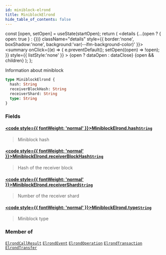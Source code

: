 ```yaml
---
id: miniblock-elrond
title: MiniblockElrond
hide_table_of_contents: false
---
```







  const [open, setOpen] = useState(startOpen);
  return (
    <details {...(open ? { open: true } : {})} className="details" style={{ border:'none', boxShadow:'none', background:'var(--ifm-background-color)' }}>
      <summary
        onClick={(e) => {
          e.preventDefault();
          setOpen((open) => !open);
        }}
        style={{ listStyle:'none' }}
      >
      {open ? dataOpen : dataClose}
      </summary>
      {open && children}
    </details>
  );
};








Information about miniblock


```graphql
type MiniblockElrond {
  hash: String
  receiverBlockHash: String
  receiverShard: String
  type: String
}
```




### Fields

#### [<code style={{ fontWeight: 'normal' }}>MiniblockElrond.<b>hash</b></code>](#)<Bullet />[`String`](/docs/v1/graphql-reference/scalars/string) <Badge class="badge badge--secondary" text="scalar"/> 
> 
> 
> Miniblock hash
> 

#### [<code style={{ fontWeight: 'normal' }}>MiniblockElrond.<b>receiverBlockHash</b></code>](#)<Bullet />[`String`](/docs/v1/graphql-reference/scalars/string) <Badge class="badge badge--secondary" text="scalar"/> 
> 
> 
> Hash of the receiver block
> 

#### [<code style={{ fontWeight: 'normal' }}>MiniblockElrond.<b>receiverShard</b></code>](#)<Bullet />[`String`](/docs/v1/graphql-reference/scalars/string) <Badge class="badge badge--secondary" text="scalar"/> 
> 
> 
> Number of the receiver shard
> 

#### [<code style={{ fontWeight: 'normal' }}>MiniblockElrond.<b>type</b></code>](#)<Bullet />[`String`](/docs/v1/graphql-reference/scalars/string) <Badge class="badge badge--secondary" text="scalar"/> 
> 
> 
> Miniblock type
> 



### Member of

[`ElrondCallResult`](/docs/v1/graphql-reference/objects/elrond-call-result)  <Badge class="secondary" text="object"/><Bullet />[`ElrondEvent`](/docs/v1/graphql-reference/objects/elrond-event)  <Badge class="secondary" text="object"/><Bullet />[`ElrondOperation`](/docs/v1/graphql-reference/objects/elrond-operation)  <Badge class="secondary" text="object"/><Bullet />[`ElrondTransaction`](/docs/v1/graphql-reference/objects/elrond-transaction)  <Badge class="secondary" text="object"/><Bullet />[`ElrondTransfer`](/docs/v1/graphql-reference/objects/elrond-transfer)  <Badge class="secondary" text="object"/>

